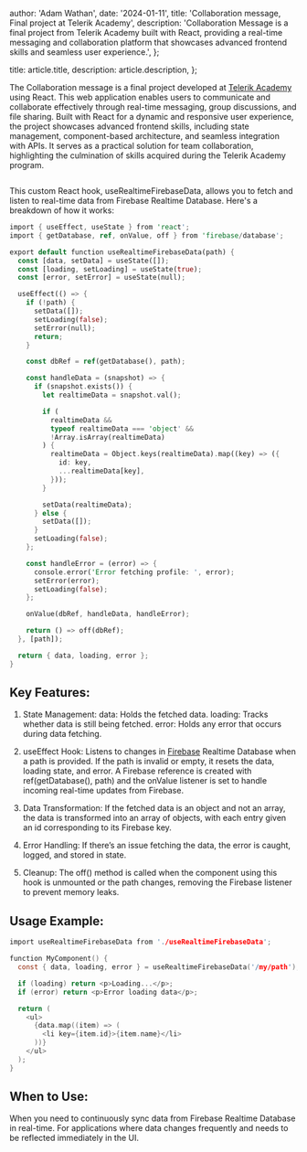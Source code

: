 
  author: 'Adam Wathan',
  date: '2024-01-11',
  title: 'Collaboration message, Final project at Telerik Academy',
  description:
    'Collaboration Message is a final project from Telerik Academy built with React, providing a real-time messaging and collaboration platform that showcases advanced frontend skills and seamless user experience.',
};

  title: article.title,
  description: article.description,
};


The Collaboration message is a final project developed at <a href='https://www.telerikacademy.com/' target='_blank'>Telerik Academy</a> using React. This web application enables users to communicate and collaborate effectively through real-time messaging, group discussions, and file sharing. Built with React for a dynamic and responsive user experience, the project showcases advanced frontend skills, including state management, component-based architecture, and seamless integration with APIs. It serves as a practical solution for team collaboration, highlighting the culmination of skills acquired during the Telerik Academy program.

<Image src={designCollab} alt="" />

This custom React hook, useRealtimeFirebaseData, allows you to fetch and listen to real-time data from Firebase Realtime Database. Here's a breakdown of how it works:

```rust
import { useEffect, useState } from 'react';
import { getDatabase, ref, onValue, off } from 'firebase/database';

export default function useRealtimeFirebaseData(path) {
  const [data, setData] = useState([]);
  const [loading, setLoading] = useState(true);
  const [error, setError] = useState(null);

  useEffect(() => {
    if (!path) {
      setData([]);
      setLoading(false);
      setError(null);
      return;
    }

    const dbRef = ref(getDatabase(), path);

    const handleData = (snapshot) => {
      if (snapshot.exists()) {
        let realtimeData = snapshot.val();

        if (
          realtimeData &&
          typeof realtimeData === 'object' &&
          !Array.isArray(realtimeData)
        ) {
          realtimeData = Object.keys(realtimeData).map((key) => ({
            id: key,
            ...realtimeData[key],
          }));
        }

        setData(realtimeData);
      } else {
        setData([]);
      }
      setLoading(false);
    };

    const handleError = (error) => {
      console.error('Error fetching profile: ', error);
      setError(error);
      setLoading(false);
    };

    onValue(dbRef, handleData, handleError);

    return () => off(dbRef);
  }, [path]);

  return { data, loading, error };
}

```

## Key Features:

1. State Management:
   data: Holds the fetched data.
   loading: Tracks whether data is still being fetched.
   error: Holds any error that occurs during data fetching.

2. useEffect Hook:
   Listens to changes in <a href="https://firebase.google.com/" target="_blank">Firebase</a> Realtime Database when a path is provided.
   If the path is invalid or empty, it resets the data, loading state, and error.
   A Firebase reference is created with ref(getDatabase(), path) and the onValue listener is set to handle incoming real-time updates from Firebase.

3. Data Transformation:
   If the fetched data is an object and not an array, the data is transformed into an array of objects, with each entry given an id corresponding to its Firebase key.

4. Error Handling:
   If there’s an issue fetching the data, the error is caught, logged, and stored in state.

5. Cleanup:
   The off() method is called when the component using this hook is unmounted or the path changes, removing the Firebase listener to prevent memory leaks.

## Usage Example:

```c
import useRealtimeFirebaseData from './useRealtimeFirebaseData';

function MyComponent() {
  const { data, loading, error } = useRealtimeFirebaseData('/my/path');

  if (loading) return <p>Loading...</p>;
  if (error) return <p>Error loading data</p>;

  return (
    <ul>
      {data.map((item) => (
        <li key={item.id}>{item.name}</li>
      ))}
    </ul>
  );
}

```

## When to Use:

When you need to continuously sync data from Firebase Realtime Database in real-time.
For applications where data changes frequently and needs to be reflected immediately in the UI.
